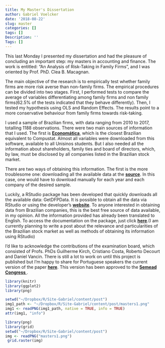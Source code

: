 ```yaml
---
title: My Master's Dissertation
author: Gabriel Voelcker
date: '2018-08-22'
slug: master
categories: []
tags: []
Description: ''
Tags: []
---
```


This last Monday I presented my dissertation and had the pleasure of concluding an important step: my masters in accounting and finance. The work is entitled: "An Analysis of Risk-Taking in Family Firms", and I was oriented by Prof. PhD. Clea B. Macagnan. 

The main objective of the research is to empirically test whether family firms are more risk averse than non-family firms. The empirical procedures can be divided into two stages. First, I performed tests to compare the average of variables differentiating among family firms and non family firms(62.5% of the tests indicated that they behave differently). Then, I tested my hypothesis using OLS and Random Effects. The results point to a more conservative behaviour from family firms towards risk-taking.

I used a sample of Brazilian firms, with data ranging from 2010 to 2017, totalling 1188 observations. There were two main sources of information that I used. The first is [**Economática**](https://economatica.com/), which is the closest Brazilian equivalent to Compustat. Almost all variables were downloaded from this software, available to all Unisinos students. But I also needed all the information about shareholders, family ties and board of directors, which, by law, must be disclosed by all companies listed in the Brazilian stock market. 

There are two ways of obtaining this information. The first is the more troublesome one: downloading all the available data at the [**source**](https://cvmweb.cvm.gov.br/SWB/Sistemas/SCW/CPublica/CiaAb/FormBuscaCiaAb.aspx?TipoConsult=c). In this case, one would have to download manually for each year and each company of the desired sample.

Luckily, a RStudio package has been developed that quickly downloads all the available data: GetDFPData. It is possible to obtain all the data via RStudio or using the developer's [**website**](http://www.msperlin.com/shiny/GetDFPData/). To anyone interested in obtaining data from Brazilian companies, this is the best free source of data available, in my opinion. All the information provided has already been translated to English. To access the documentation on the package, just click [**here**](https://papers.ssrn.com/sol3/papers.cfm?abstract_id=3128252).(I am currently planning to write a post about the relevance and particularities of the Brazilian stock market as well as methods of obtaining its information using RStudio)

I'd like to acknowledge the contributions of the examination board, which consisted of Profs. PhDs Guilherme Kirch, Cristiano Costa, Roberto Decourt and Daniel Vancin. There is still a lot to work on until this project is published but I'm happy to share for Portuguese speakers the current version of the paper [**here**](https://gabrielvoelcker.netlify.com/FF_Semead.pdf). This version has been approved to the [**Semead Congress **](https://www.youtube.com/watch?time_continue=1&v=o9iAqa4wTTM).

```r
library(knitr)    
library(ggplot2)  
library(png)      
```

```r
setwd("~/Dropbox/R/Site-Gabriel/content/post")
img1_path <- "~/Dropbox/R/Site-Gabriel/content/post/masters1.png"
img1 <- readPNG(img1_path, native = TRUE, info = TRUE)
attr(img1, "info")
```


```r
library(png)
library(grid)
setwd("~/Dropbox/R/Site-Gabriel/content/post")
img <- readPNG("masters1.png")
 grid.raster(img)
```
